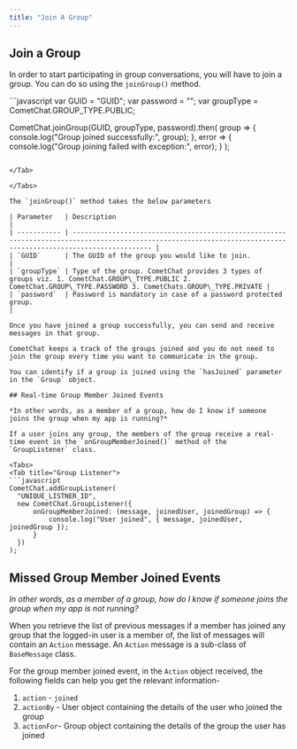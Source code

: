 ```yaml
---
title: "Join A Group"
---
```




## Join a Group

In order to start participating in group conversations, you will have to join a group. You can do so using the `joinGroup()` method.

<Tabs>
<Tab title="Join Group">
```javascript
var GUID = "GUID";
var password = "";
var groupType = CometChat.GROUP_TYPE.PUBLIC;

CometChat.joinGroup(GUID, groupType, password).then(
group => {
  console.log("Group joined successfully:", group);
}, error => {
  console.log("Group joining failed with exception:", error);
}
);
```

</Tab>

</Tabs>

The `joinGroup()` method takes the below parameters

| Parameter   | Description                                                                                                                                                      |
| ----------- | ---------------------------------------------------------------------------------------------------------------------------------------------------------------- |
| `GUID`      | The GUID of the group you would like to join.                                                                                                                    |
| `groupType` | Type of the group. CometChat provides 3 types of groups viz. 1. CometChat.GROUP\_TYPE.PUBLIC 2. CometChat.GROUP\_TYPE.PASSWORD 3. CometChats.GROUP\_TYPE.PRIVATE |
| `password`  | Password is mandatory in case of a password protected group.                                                                                                     |

Once you have joined a group successfully, you can send and receive messages in that group.

CometChat keeps a track of the groups joined and you do not need to join the group every time you want to communicate in the group.

You can identify if a group is joined using the `hasJoined` parameter in the `Group` object.

## Real-time Group Member Joined Events

*In other words, as a member of a group, how do I know if someone joins the group when my app is running?*

If a user joins any group, the members of the group receive a real-time event in the `onGroupMemberJoined()` method of the `GroupListener` class.

<Tabs>
<Tab title="Group Listener">
```javascript
CometChat.addGroupListener(
  "UNIQUE_LISTNER_ID",
  new CometChat.GroupListener({
      onGroupMemberJoined: (message, joinedUser, joinedGroup) => {
          console.log("User joined", { message, joinedUser, joinedGroup });
      }
  })
);
```

</Tab>

</Tabs>

## Missed Group Member Joined Events

*In other words, as a member of a group, how do I know if someone joins the group when my app is not running?*

When you retrieve the list of previous messages if a member has joined any group that the logged-in user is a member of, the list of messages will contain an `Action` message. An `Action` message is a sub-class of `BaseMessage` class.

For the group member joined event, in the `Action` object received, the following fields can help you get the relevant information-

1. `action` - `joined`
2. `actionBy` - User object containing the details of the user who joined the group
3. `actionFor`- Group object containing the details of the group the user has joined
